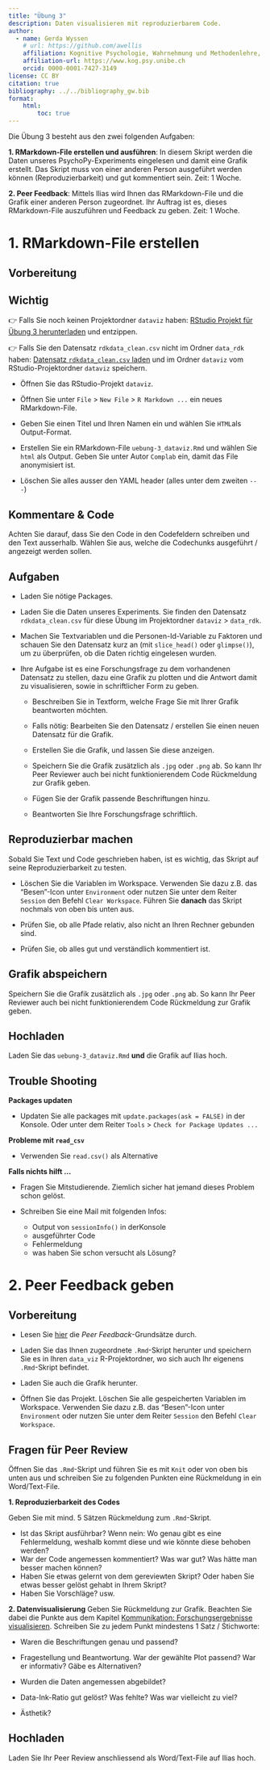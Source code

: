 ```yaml
---
title: "Übung 3"
description: Daten visualisieren mit reproduzierbarem Code.
author:
  - name: Gerda Wyssen
    # url: https://github.com/awellis
    affiliation: Kognitive Psychologie, Wahrnehmung und Methodenlehre, Universität Bern 
    affiliation-url: https://www.kog.psy.unibe.ch
    orcid: 0000-0001-7427-3149
license: CC BY
citation: true
bibliography: ../../bibliography_gw.bib
format:
    html:
        toc: true
---
```


Die Übung 3 besteht aus den zwei folgenden Aufgaben:

**1. RMarkdown-File erstellen und ausführen**: In diesem Skript werden die Daten unseres PsychoPy-Experiments eingelesen und damit eine Grafik erstellt. Das Skript muss von einer anderen Person ausgeführt werden können (Reproduzierbarkeit) und gut kommentiert sein. Zeit: 1 Woche.

**2. Peer Feedback**: Mittels Ilias wird Ihnen das RMarkdown-File und die Grafik einer anderen Person zugeordnet. Ihr Auftrag ist es, dieses RMarkdown-File auszuführen und Feedback zu geben. Zeit: 1 Woche.


# 1. RMarkdown-File erstellen

## Vorbereitung

:::{.callout-tip}
## Wichtig

👉 Falls Sie noch keinen Projektordner `dataviz` haben: [RStudio Projekt für Übung 3 herunterladen](../../downloadable_files/data_viz.zip) und entzippen.

👉 Falls Sie den Datensatz `rdkdata_clean.csv` nicht im Ordner `data_rdk` haben: [Datensatz `rdkdata_clean.csv` laden](../../downloadable_files/rdkdata_clean.csv) und im Ordner `dataviz` vom RStudio-Projektordner `dataviz` speichern.
:::


- Öffnen Sie das RStudio-Projekt `dataviz`.

- Öffnen Sie unter `File` > `New File` > `R Markdown ...` ein neues RMarkdown-File.

- Geben Sie einen Titel und Ihren Namen ein und wählen Sie `HTML`als Output-Format.

- Erstellen Sie ein RMarkdown-File `uebung-3_dataviz.Rmd` und wählen Sie `html` als Output. Geben Sie unter Autor `Complab` ein, damit das File anonymisiert ist.

- Löschen Sie alles ausser den YAML header (alles unter dem zweiten `---`)


## Kommentare & Code

Achten Sie darauf, dass Sie den Code in den Codefeldern schreiben und den Text ausserhalb. Wählen Sie aus, welche die Codechunks ausgeführt / angezeigt werden sollen.

## Aufgaben

- Laden Sie nötige Packages.

- Laden Sie die Daten unseres Experiments. Sie finden den Datensatz `rdkdata_clean.csv` für diese Übung im Projektordner `dataviz` > `data_rdk`.

- Machen Sie Textvariablen und die Personen-Id-Variable zu Faktoren und schauen Sie den Datensatz kurz an (mit `slice_head()` oder `glimpse()`), um zu überprüfen, ob die Daten richtig eingelesen wurden.

- Ihre Aufgabe ist es eine Forschungsfrage zu dem vorhandenen Datensatz zu stellen, dazu eine Grafik zu plotten und die Antwort damit zu visualisieren, sowie in schriftlicher Form zu geben.

    - Beschreiben Sie in Textform, welche Frage Sie mit Ihrer Grafik beantworten möchten.

    - Falls nötig: Bearbeiten Sie den Datensatz / erstellen Sie einen neuen Datensatz für die Grafik.

    - Erstellen Sie die Grafik, und lassen Sie diese anzeigen.

    - Speichern Sie die Grafik zusätzlich als `.jpg` oder `.png` ab. So kann Ihr Peer Reviewer auch bei nicht funktionierendem Code Rückmeldung zur Grafik geben. 
    
    - Fügen Sie der Grafik passende Beschriftungen hinzu.
    
    - Beantworten Sie Ihre Forschungsfrage schriftlich.
    

## Reproduzierbar machen

Sobald Sie Text und Code geschrieben haben, ist es wichtig, das Skript auf seine Reproduzierbarkeit zu testen.

- Löschen Sie die Variablen im Workspace. Verwenden Sie dazu z.B. das "Besen"-Icon unter `Environment` oder nutzen Sie unter dem Reiter `Session` den Befehl `Clear Workspace`. Führen Sie __danach__ das Skript nochmals von oben bis unten aus.

- Prüfen Sie, ob alle Pfade relativ, also nicht an Ihren Rechner gebunden sind.

- Prüfen Sie, ob alles gut und verständlich kommentiert ist.

## Grafik abspeichern

Speichern Sie die Grafik zusätzlich als `.jpg` oder `.png` ab. So kann Ihr Peer Reviewer auch bei nicht funktionierendem Code Rückmeldung zur Grafik geben. 

## Hochladen

Laden Sie das `uebung-3_dataviz.Rmd` **und** die Grafik auf Ilias hoch.


## Trouble Shooting

__Packages updaten__

-  Updaten Sie alle packages mit `update.packages(ask = FALSE)` in der Konsole. Oder unter dem Reiter `Tools` > `Check for Package Updates ... `

__Probleme mit `read_csv`__

- Verwenden Sie `read.csv()` als Alternative


__Falls nichts hilft ...__

- Fragen Sie Mitstudierende. Ziemlich sicher hat jemand dieses Problem schon gelöst.

- Schreiben Sie eine Mail mit folgenden Infos:
    - Output von `sessionInfo()` in derKonsole
    - ausgeführter Code
    - Fehlermeldung
    - was haben Sie schon versucht als Lösung?



# 2. Peer Feedback geben

## Vorbereitung

- Lesen Sie [hier](https://kogpsy.github.io/neuroscicomplabFS23/pages/admin/leistungsnachweise.html) die _Peer Feedback_-Grundsätze durch.

- Laden Sie das Ihnen zugeordnete `.Rmd`-Skript herunter und speichern Sie es in Ihren `data_viz` R-Projektordner, wo sich auch Ihr eigenens `.Rmd`-Skript befindet.

- Laden Sie auch die Grafik herunter. 

- Öffnen Sie das Projekt. Löschen Sie alle gespeicherten Variablen im Workspace. Verwenden Sie dazu z.B. das "Besen"-Icon unter `Environment` oder nutzen Sie unter dem Reiter `Session` den Befehl `Clear Workspace`.


## Fragen für Peer Review

Öffnen Sie das `.Rmd`-Skript und führen Sie es mit `Knit` oder von oben bis unten aus und schreiben Sie zu folgenden Punkten eine Rückmeldung in ein Word/Text-File.

**1. Reproduzierbarkeit des Codes**

Geben Sie mit mind. 5 Sätzen Rückmeldung zum `.Rmd`-Skript.

- Ist das Skript ausführbar? Wenn nein: Wo genau gibt es eine Fehlermeldung, weshalb kommt diese und wie könnte diese behoben werden?
- War der Code angemessen kommentiert? Was war gut? Was hätte man besser machen können? 
- Haben Sie etwas gelernt von dem gereviewten Skript? Oder haben Sie etwas besser gelöst gehabt in Ihrem Skript? 
- Haben Sie Vorschläge? usw.


**2. Datenvisualisierung**
Geben Sie Rückmeldung zur Grafik. Beachten Sie dabei die Punkte aus dem Kapitel [Kommunikation: Forschungsergebnisse visualisieren](https://kogpsy.github.io/neuroscicomplabFS23/pages/chapters/data_visualization_2.html#kommunikation-forschungsergebnisse-visualisieren). Schreiben Sie zu jedem Punkt mindestens 1 Satz / Stichworte:

- Waren die Beschriftungen genau und passend?

- Fragestellung und Beantwortung. War der gewählte Plot passend? War er informativ? Gäbe es Alternativen?

- Wurden die Daten angemessen abgebildet?

- Data-Ink-Ratio gut gelöst? Was fehlte? Was war vielleicht zu viel?

- Ästhetik? 


## Hochladen

Laden Sie Ihr Peer Review anschliessend als Word/Text-File auf Ilias hoch.
